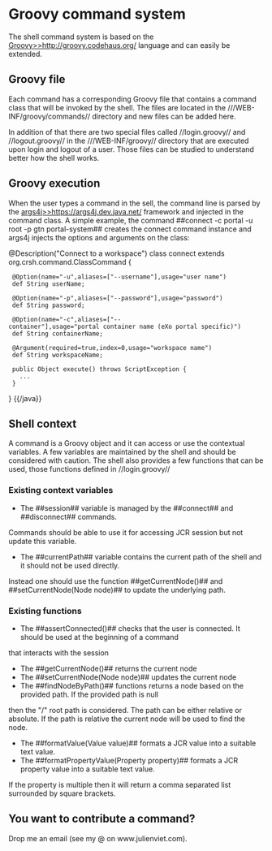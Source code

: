 = Groovy command system =

The shell command system is based on the [[Groovy>>http://groovy.codehaus.org/]] language and can easily be extended.

== Groovy file ==

Each command has a corresponding Groovy file that contains a command class that will be invoked by the shell.
The files are located in the ///WEB-INF/groovy/commands// directory and new files can be added here.

In addition of that there are two special files called //login.groovy// and //logout.groovy// in the
///WEB-INF/groovy// directory that are executed upon login and logout of a user. Those files can be studied to
understand better how the shell works.

== Groovy execution ==

When the user types a command in the sell, the command line is parsed by the [[args4j>>https://args4j.dev.java.net/]] framework
and injected in the command class. A simple example, the command ##connect -c portal -u root -p gtn portal-system##
creates the connect command instance and args4j injects the options and arguments on the class:

{{java}}
@Description("Connect to a workspace")
class connect extends org.crsh.command.ClassCommand
{

  @Option(name="-u",aliases=["--username"],usage="user name")
  def String userName;

  @Option(name="-p",aliases=["--password"],usage="password")
  def String password;

  @Option(name="-c",aliases=["--container"],usage="portal container name (eXo portal specific)")
  def String containerName;

  @Argument(required=true,index=0,usage="workspace name")
  def String workspaceName;

  public Object execute() throws ScriptException {
    ...
  }
}
{{/java}}

== Shell context ==

A command is a Groovy object and it can access or use the contextual variables. A few variables are maintained by the shell
and should be considered with caution. The shell also provides a few functions that can be used, those functions defined in
//login.groovy//

=== Existing context variables ===

* The ##session## variable is managed by the ##connect## and ##disconnect## commands.
Commands should be able to use it for accessing JCR session but not update this variable.
* The ##currentPath## variable contains the current path of the shell and it should not be used directly.
Instead one should use the function ##getCurrentNode()## and ##setCurrentNode(Node node)## to
update the underlying path.

=== Existing functions ===

* The ##assertConnected()## checks that the user is connected. It should be used at the beginning of a command
that interacts with the session
* The ##getCurrentNode()## returns the current node
* The ##setCurrentNode(Node node)## updates the current node
* The ##findNodeByPath()## functions returns a node based on the provided path. If the provided path is null
then the "/" root path is considered. The path can be either relative or absolute. If the path is relative the current
node will be used to find the node.
* The ##formatValue(Value value)## formats a JCR value into a suitable text value.
* The ##formatPropertyValue(Property property)## formats a JCR property value into a suitable text value.
If the property is multiple then it will return a comma separated list surrounded by square brackets.

== You want to contribute a command? ==

Drop me an email (see my @ on www.julienviet.com).